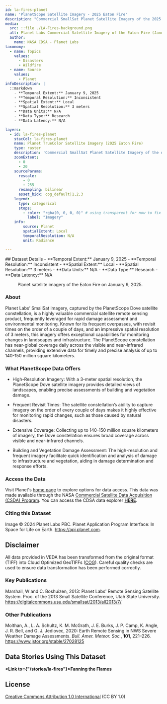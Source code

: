 ```yaml
---
id: la-fires-planet
name: 'PlanetScope Satellite Imagery - 2025 Eaton Fire'
description: "Commercial SmallSat Planet Satellite Imagery of the 2025 Eaton Fire while it was active on January 9, 2025."
media:
  src: ::file ./LA-Fires-background.png
  alt: Planet Labs Commercial Satellite Imagery of the Eaton Fire (January 9, 2025).
  author:
    name: NASA CDSA - Planet Labs
taxonomy:
  - name: Topics
    values:
      - Disasters
      - Wildfire
  - name: Source
    values:
      - Planet
infoDescription: |
  ::markdown
    - **Temporal Extent:** January 9, 2025
    - **Temporal Resolution:** Inconsistent
    - **Spatial Extent:** Local
    - **Spatial Resolution:** 3 meters
    - **Data Units:** N/A
    - **Data Type:** Research
    - **Data Latency:** N/A

layers:
  - id: la-fires-planet
    stacCol: la-fires-planet
    name: Planet TrueColor Satellite Imagery (2025 Eaton Fire)
    type: raster
    description: 'Commercial SmallSat Planet Satellite Imagery of the ongoing Eaton Fire in Los Angeles County, California on January 9, 2025.'
    zoomExtent:
      - 0
      - 20
    sourceParams:
      rescale:
        - 0
        - 255
      resampling: bilinear
      asset_bidx: cog_default|1,2,3
    legend:
      type: categorical
      stops:
        - color: "rgba(0, 0, 0, 0)" # using transparent for now to fix the issues with scrollytelling
          label: "Imagery"
    info:
        source: Planet
        spatialExtent: Local
        temporalResolution: N/A
        unit: Radiance

---
```


<Block>
  <Prose>
  ## Dataset Details
    - **Temporal Extent:** January 9, 2025
    - **Temporal Resolution:** Inconsistent
    - **Spatial Extent:** Local
    - **Spatial Resolution:** 3 meters
    - **Data Units:** N/A
    - **Data Type:** Research
    - **Data Latency:** N/A
  </Prose>
<Figure>
  <Map
    datasetId='la-fires-planet'
    layerId='la-fires-planet'
    dateTime='2025-01-09'
    zoom={9.5}
    center={[-118.1041, 34.1966]}
  />
  <Caption
    attrAuthor='NASA'
    attrUrl='https://nasa.gov/'
  >
    Planet satellite imagery of the Eaton Fire on January 9, 2025.
  </Caption>
</Figure>
</Block>

<Block>
  <Prose>

  ### About

  Planet Labs’ SmallSat imagery, captured by the PlanetScope Dove satellite constellation, is a highly valuable commercial satellite remote sensing product, frequently leveraged for rapid damage assessment and environmental monitoring. Known for its frequent overpasses, with revisit times on the order of a couple of days, and an impressive spatial resolution of 3 meters, this imagery offers exceptional capabilities for monitoring changes in landscapes and infrastructure. The PlanetScope constellation has near-global coverage daily across the visible and near-infrared channels, providing extensive data for timely and precise analysis of up to 140-150 million square kilometers.
  
  </Prose>
</Block>

<Block>
  
  <Prose>

  ### What PlanetScope Data Offers

  * High-Resolution Imagery: With a 3-meter spatial resolution, the PlanetScope Dove satellite imagery provides detailed views of landscapes, enabling precise assessments of building and vegetation damage.
  
  * Frequent Revisit Times: The satellite constellation’s ability to capture imagery on the order of every couple of days makes it highly effective for monitoring rapid changes, such as those caused by natural disasters.
  
  * Extensive Coverage: Collecting up to 140-150 million square kilometers of imagery, the Dove constellation ensures broad coverage across visible and near-infrared channels.

  * Building and Vegetation Damage Assessment: The high-resolution and frequent imagery facilitate quick identification and analysis of damage to infrastructure and vegetation, aiding in damage determination and response efforts.

  </Prose>
</Block>

<Block>
  <Prose>
  
  ### Access the Data

  Visit Planet's [home page](https://www.planet.com) to explore options for data access. This data was made available through the NASA [Commercial Satellite Data Acquisition (CSDA) Program](https://earthdata.nasa.gov/about/csda/vendor-planet). You can access the CDSA data explorer [**HERE**](https://csdap.earthdata.nasa.gov).

  </Prose>
</Block>

<Block>
  <Prose>
    
  ### Citing this Dataset

  Image © 2024 Planet Labs PBC. Planet Application Program Interface: In Space for Life on Earth. https://api.planet.com.
  
  </Prose>
</Block>

<Block>
  <Prose>
  
  ## Disclaimer

  All data provided in VEDA has been transformed from the original format (TIFF) into Cloud Optimized GeoTIFFs ([COG](https://www.cogeo.org)). Careful quality checks are used to ensure data transformation has been performed correctly.  
  
  </Prose>
</Block>

<Block>
  <Prose>

  ### Key Publications
  
  Marshall, W and C. Boshuizen, 2013: Planet Labs' Remote Sensing Satellite System. Proc. of the 2013 Small Satellite Conference, Utah State University. https://digitalcommons.usu.edu/smallsat/2013/all2013/7/
 
  </Prose>
</Block>

<Block>
  <Prose>

  ### Other Publications
  
  Molthan, A., L. A. Schultz, K. M. McGrath, J. E. Burks, J. P. Camp, K. Angle, J. R. Bell, and G. J. Jedlovec, 2020: Earth Remote Sensing in NWS Severe Weather Damage Assessments. *Bull. Amer. Meteor. Soc.*, **101**, 221–226. https://www.jstor.org/stable/27028125 
  
  </Prose>
</Block>

<Block>
  <Prose>
  
  ## Data Stories Using This Dataset
  
  **<Link to={"/stories/la-fires"}>Fanning the Flames</Link>**

  </Prose>
</Block>

<Block>
  <Prose>
  
  ## License
  
  [Creative Commons Attribution 1.0 International](https://creativecommons.org/publicdomain/zero/1.0/legalcode) (CC BY 1.0)

  </Prose>
</Block>

